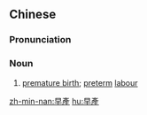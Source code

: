{{also|早产}}
==Chinese==
{{zh-forms|s=早产}}
{{wikipedia|lang=zh}}

===Pronunciation===
{{zh-pron
|m=zǎochǎn
|c=zou2 caan2
|h=pfs=chó-sán
|mn=chá-sán
|w=2tsau tshe
|cat=n
}}

===Noun===
{{zh-noun}}

# [[premature birth]]; [[preterm]] [[labour]]

[[zh-min-nan:早產]]
[[hu:早產]]